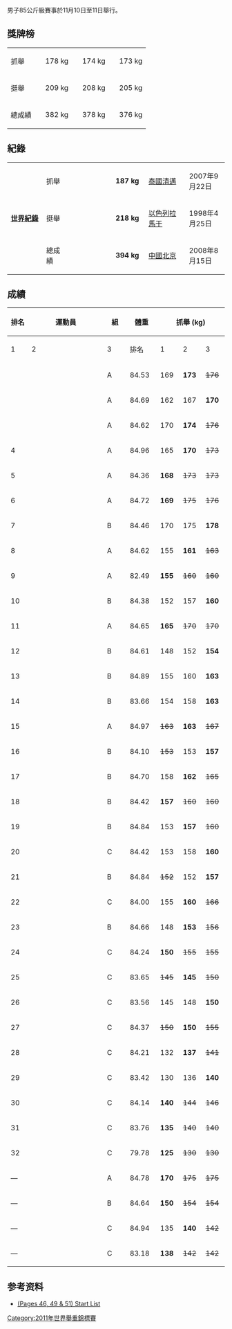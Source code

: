 {{WWC2011}}
{{main|2011年世界舉重錦標賽}}
男子85公斤級賽事於11月10日至11日舉行。

==獎牌榜==
{| {{MedalistTable|type=項目|columns=2|width=250|labelwidth=100}}
|-
|抓舉 
|{{flagIOC2medalist|[[安德烈·雷巴科夫|安德烈·雷巴科夫]]|BLR|2011年世界舉重錦標賽}} || 178 kg
|{{flagIOC2medalist|[[阿德里安·杰林斯基|阿德里安·杰林斯基]]|POL|2011年世界舉重錦標賽}} || 174 kg
|{{flagIOC2medalist|[[Kianoush_Rostami|Kianoush Rostami]]|IRI|2011年世界舉重錦標賽}} || 173 kg
|-
|挺舉
|{{flagIOC2medalist|[[Kianoush_Rostami|Kianoush Rostami]]|IRI|2011年世界舉重錦標賽}} || 209 kg
|{{flagIOC2medalist|[[Benjamin_Hennequin|Benjamin Hennequin]]|FRA|2011年世界舉重錦標賽}} || 208 kg
|{{flagIOC2medalist|[[Yoelmis_Hernández|Yoelmis Hernández]]|CUB|2011年世界舉重錦標賽}} || 205 kg
|-
|總成績
|{{flagIOC2medalist|[[Kianoush_Rostami|Kianoush Rostami]]|IRI|2011年世界舉重錦標賽}} || 382 kg
|{{flagIOC2medalist|[[Benjamin_Hennequin|Benjamin Hennequin]]|FRA|2011年世界舉重錦標賽}} || 378 kg
|{{flagIOC2medalist|[[阿德里安·杰林斯基|阿德里安·杰林斯基]]|POL|2011年世界舉重錦標賽}} || 376 kg
|}

==紀錄==
{| class="wikitable"
|-
|width=150 rowspan=3|'''[[舉重紀錄列表|世界紀錄]]'''
|width=85|抓舉
|width=230|{{flagathlete|[[Andrei_Rybakou|Andrei Rybakou]]|BLR}}
|width=70|'''187 kg'''
|width=180|[[泰國|泰國]][[清邁|清邁]]
|width=130|2007年9月22日
|-
|挺舉
|{{flagathlete|[[張勇|張勇]]|CHN}}
|'''218 kg'''
|[[以色列|以色列]][[拉馬干|拉馬干]]
|1998年4月25日
|-
|總成績
|{{flagathlete|[[Andrei_Rybakou|Andrei Rybakou]]|BLR}}
|'''394 kg'''
|[[中國|中國]][[北京|北京]]
|2008年8月15日
|}

==成績==
{|class = "wikitable" style="text-align:center;"
! rowspan=2 width=40|排名
! rowspan=2 width=250|運動員
! rowspan=2 width=50|組
! rowspan=2 width=60|體重
!colspan=4| 抓舉 (kg)
!colspan=4| 挺舉 (kg)
!rowspan=2 width=60| 總成績
|-
! width=40|1
! width=40|2
! width=40|3
! width=40|排名
! width=40|1
! width=40|2
! width=40|3
! width=40|排名
|-
| {{gold01}} ||align=left| {{flagathlete|[[Kianoush_Rostami|Kianoush Rostami]]|IRI}} || A || 84.53  || 169 || '''173''' || <s>176</s> || {{bronze03}} || '''209''' || <s>219</s> || <s>219</s> || {{gold01}} || '''382'''
|-
| {{silver02}}||align=left| {{flagathlete|[[Benjamin_Hennequin|Benjamin Hennequin]]|FRA}} || A || 84.69 || 162 || 167 || '''170''' || 4 || 203 || '''208''' || <s>210</s> || {{silver02}} || '''378'''
|-
| {{bronze03}}||align=left| {{flagathlete|[[阿德里安·杰林斯基|阿德里安·杰林斯基]]|POL}} || A || 84.62 || 170 || '''174''' || <s>176</s> || {{silver02}} || 202 || <s>208</s> || <s>208</s> || 8 ||  '''376'''
|-
| 4||align=left| {{flagathlete|[[Rinat_Kireev|Rinat Kireev]]|RUS}} || A || 84.96 || 165 || '''170''' || <s>173</s> || 6 || '''204''' || <s>209</s> || <s>209</s> || 5 || '''374'''
|-
| 5||align=left| {{flagathlete|[[Abti_Aukadov|Abti Aukadov]]|RUS}} || A || 84.36 || '''168''' || <s>173</s> || <s>173</s> || 8 || '''202''' || <s>208</s> || <s>210</s> || 7 || '''370'''
|-
| 6||align=left| {{flagathlete|[[Gabriel_Sincraian|Gabriel Sincraian]]|ROU}} || A || 84.72 || '''169''' || <s>175</s> || <s>176</s> || 7 || '''201''' || <s>210</s> || <s>210</s> || 9 || '''370'''
|-
| 7||align=left| {{flagathlete|[[安德烈·雷巴科夫|安德烈·雷巴科夫]]|BLR}} || B || 84.46 || 170 || 175 || '''178''' || {{gold01}} || 182 || '''190''' || <s>195</s> || 18 || '''368'''
|-
| 8||align=left| {{flagathlete|[[Ragab_Abdel_Hay_Saad|Ragab Abdel Hay Saad]]|EGY}} || A || 84.62 || 155 || '''161''' || <s>163</s> || 14 || 195 || 200 || '''203''' || 6 || '''364'''
|-
| 9||align=left| {{flagathlete|[[Yoelmis_Hernández|Yoelmis Hernández]]|CUB}} || A || 82.49 || '''155''' || <s>160</s> || <s>160</s> || 22 || '''205''' || <s>210</s> || <s>210</s> || {{bronze03}} || '''360''' 
|-
| 10||align=left| {{flagathlete|[[弗拉基米爾·庫茲涅佐夫|弗拉基米爾·庫茲涅佐夫]]|KAZ}} || B || 84.38 || 152 || 157 || '''160''' || 16 || 190 || 195 || '''200''' || 10 || '''360'''
|-
| 11||align=left| {{flagathlete|[[Iurii_Chykyda|Iurii Chykyda]]|UKR}} || A || 84.65 || '''165''' || <s>170</s> || <s>170</s> || 9 || <s>195</s> || <s>195</s> || '''195''' || 14 || '''360'''
|-
| 12||align=left| {{flagathlete|[[Tom_Schwarzbach|Tom Schwarzbach]]|GER}} || B || 84.61 || 148 || 152 || '''154''' || 23 || 195 || 199 || '''205''' || 4 || '''359'''
|-
| 13||align=left| {{flagathlete|[[Vadzim_Straltsou|Vadzim Straltsou]]|BLR}} || B || 84.89 || 155 || 160 || '''163''' || 11 || 190 || '''196''' || <s>200</s> || 11 || '''359'''
|-
| 14||align=left| {{flagathlete|[[Sherzodjon_Yusupov|Sherzodjon Yusupov]]|UZB}} || B || 83.66 || 154 || 158 || '''163''' || 10 || '''195''' || <s>205</s> || <s>210</s> || 12|| '''358'''
|-
| 15||align=left| {{flagathlete|[[Ilirjan_Suli|Ilirjan Suli]]|ALB}} || A || 84.97 || <s>163</s> || '''163''' || <s>167</s> || 12 || <s>193</s> || <s>193</s> || '''193''' || 15 ||'''356'''  
|-
| 16||align=left| {{flagathlete|[[Rauli_Tsirekidze|Rauli Tsirekidze]]|GEO}} || B || 84.10 || <s>153</s> || 153 || '''157''' || 18 || 187 || 191 || '''195''' || 13 || '''352'''
|-
| 17||align=left| {{flagathlete|[[Mansur_Rejepov|Mansur Rejepov]]|TKM}} || B || 84.70 || 158 || '''162''' || <s>165</s> || 13 || 185 || '''190''' || <s>193</s> || 19 || '''352'''
|-
| 18||align=left| {{flagathlete|[[Namiq_Jamilov|Namiq Jamilov]]|AZE}} || B || 84.42 || '''157''' || <s>160</s> || <s>160</s> || 19 || '''187''' || '''192''' || <s>196</s> || 16 ||  '''349'''
|-
| 19||align=left| {{flagathlete|[[Kendrick_Farris|Kendrick Farris]]|USA}} || B || 84.84 || 153 || '''157''' || <s>160</s> || 20 || 192 || <sup>198</sup> || <sup>204</sup> || 17 || '''349'''
|-
| 20||align=left| {{flagathlete|[[Giovanni_Bardis|Giovanni Bardis]]|FRA}} || C || 84.42 || 153 || 158 || '''160''' || 17 || 180 || 185 || '''190''' || 21 || '''348'''
|-
| 21||align=left| {{flagathlete|[[Inoyat_Jumayev|Inoyat Jumayev]]|TKM}} || B || 84.84 || <s>152</s> || 152 || '''157''' || 21 || <s>190</s> || '''190''' || <s>196</s> || 20 || '''347'''
|-
| 22||align=left| {{flagathlete|[[Marius_Mickevičius|Marius Mickevičius]]|LTU}} || C || 84.00 ||  155 || '''160''' || <s>166</s> || 15 || 181 || '''186''' || <s>190</s> || 22 || '''346'''
|-
| 23||align=left| {{flagathlete|[[Nailkhan_Nabiyev|Nailkhan Nabiyev]]|AZE}} || B || 84.66 || 148 || '''153''' || <s>156</s> || 24 || <s>186</s> || '''186''' || <s>191</s> || 23 || '''339''' 
|-
| 24||align=left| {{flagathlete|[[Donatas_Anuskevicius|Donatas Anuskevicius]]|LTU}} || C || 84.24 || '''150''' || <s>155</s> || <s>155</s> || 26 || 180 || '''185''' || <s>191</s> || 25 || '''335'''
|-
| 25||align=left| {{flagathlete|[[Zachary_Krych|Zachary Krych]]|USA}} || C || 83.65 || <s>145</s> || '''145''' || <s>150</s> || 29 || <s>185</s> || '''185''' || <s>190</s> || 24 || '''330'''
|-
| 26||align=left| {{flagathlete|[[Brice_Vivien_Batchaya|Brice Vivien Batchaya]]|CMR}} || C || 83.56 || 145 || 148 || '''150''' || 25 || <s>175</s> || '''175''' || <s>180</s> || 28 || '''325'''
|-
| 27||align=left| {{flagathlete|[[Julio_Idrovo|Julio Idrovo]]|ECU}} || C || 84.37 || <s>150</s> || '''150''' || <s>155</s> || 27 || '''175''' || <s>180</s> || <s>180</s> || 29 || '''325'''
|-
| 28||align=left| {{flagathlete|[[Steven_Kari|Steven Kari]]|PNG}} || C || 84.21 ||  132  || '''137''' || <s>141</s> || 34 || 175 || '''180''' || <s>184</s> || 26 || '''317'''
|-
| 29||align=left| {{flagathlete|[[Bolotbek_Shamsniev|Bolotbek Shamsniev]]|KGZ}} || C || 83.42 || 130 || 136 || '''140''' || 30 || 166 || 171 || '''175''' || 27 || '''315'''
|-
| 30||align=left| {{flagathlete|[[Paul_Dumais|Paul Dumais]]|CAN}} || C || 84.14 || '''140''' || <s>144</s> || <s>146</s> || 31 || 165 || 169 || '''172''' || 30 || '''312'''
|-
| 31||align=left| {{flagathlete|[[Malek_Chamoun|Malek Chamoun]]|AUS}} || C || 83.76 || '''135''' || <s>140</s> || <s>140</s> || 35 || <s>170</s> || <s>170</s> || '''170''' || 31 || '''305'''
|-
| 32||align=left| {{flagathlete|[[Yannick_Sautehin|Yannick Sautehin]]|SUI}} || C || 79.78 || '''125''' || <s>130</s> || <s>130</s> || 36 || <s>145</s> || 145 || '''150''' || 32 || '''275'''
|-
| — ||align=left| {{flagathlete|[[陸永_(舉重運動員)|陸永]]|CHN}} || A || 84.78 || '''170''' || <s>175</s> || <s>175</s> || 5 || <s>205</s> || <s>205</s> || <s>205</s> || — || —
|-
| — ||align=left| {{flagathlete|[[Amar_Music|Amar Music]]|CRO}} || B || 84.64 || '''150''' || <s>154</s> || <s>154</s> || 28 || <s>190</s> || — || — || — || —
|-
| — ||align=left| {{flagathlete|[[Clemente_Mannela|Clemente Mannela]]|ITA}} || C || 84.94 || 135 || '''140''' || <s>142</s> || 32 || <s>166</s> || <s>166</s> || <s>166</s> || — || — 
|-
| — ||align=left| {{flagathlete|[[Mathieu_Marineau|Mathieu Marineau]]|CAN}} || C || 83.18 || '''138''' || <s>142</s> || <s>142</s> || 33 || <s>172</s> || <s>172</s> || <s>172</s> ||  — || —
|}

==参考资料==
{{reflist}}
*[http://www.iwf.net/events/2011/WWC_Paris/Start_Lists.pdf (Pages 46, 49 & 51) Start List]{{Wayback|url=http://www.iwf.net/events/2011/WWC_Paris/Start_Lists.pdf |date=20111111153019 }}

[[Category:2011年世界舉重錦標賽|Category:2011年世界舉重錦標賽]]
